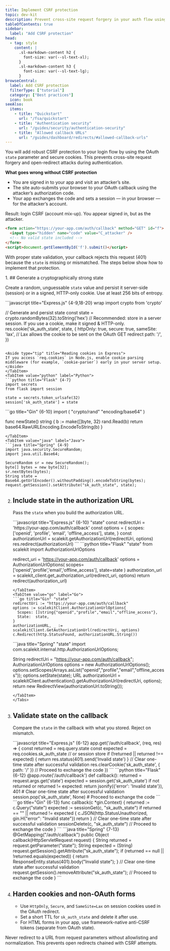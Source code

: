 ```yaml
---
title: Implement CSRF protection
topic: dev-kit
description: Prevent cross-site request forgery in your auth flow using the OAuth state parameter and secure cookies.
tableOfContents: true
sidebar:
  label: "Add CSRF protection"
head:
  - tag: style
    content: |
      .sl-markdown-content h2 {
        font-size: var(--sl-text-xl);
      }
      .sl-markdown-content h3 {
        font-size: var(--sl-text-lg);
      }
browseCentral:
  label: Add CSRF protection
  filterType: ["tutorial"]
  category: ["Best practices"]
  icon: book
seeAlso:
  items:
    - title: "Quickstart"
      url: "/fsa/quickstart"
    - title: "Authentication security"
      url: "/guides/security/authentication-security"
    - title: "Allowed callback URLs"
      url: "/guides/dashboard/redirects/#allowed-callback-urls"
---
```



You will add robust CSRF protection to your login flow by using the OAuth `state` parameter and secure cookies. This prevents cross-site request forgery and open-redirect attacks during authentication.

**What goes wrong without CSRF protection**

- You are signed in to your app and visit an attacker’s site.
- The site auto-submits your browser to your OAuth callback using the attacker’s authorization code.
- Your app exchanges the code and sets a session — in your browser — for the attacker’s account.

Result: login CSRF (account mix-up). You appear signed in, but as the attacker.

```html title="Attacker page (auto-submits your callback)" frame="code" showLineNumbers=false
<form action="https://your-app.com/auth/callback" method="GET" id="f">
  <input type="hidden" name="code" value="C_attacker" />
  <!-- No valid state included -->
</form>
<script>document.getElementById('f').submit()</script>
```

With proper state validation, your callback rejects this request (401) because the `state` is missing or mismatched. The steps below show how to implement that protection.

<Steps>
1. ## Generate a cryptographically strong state

   Create a random, unguessable `state` value and persist it server-side (session) or in a signed, HTTP-only cookie. Use at least 256 bits of entropy.

   <Tabs syncKey="tech-stack">
   <TabItem value="node" label="Node.js">
   ```javascript title="Express.js" {4-9,18-20} wrap
   import crypto from 'crypto'

   // Generate and persist state
   const state = crypto.randomBytes(32).toString('hex')
   // Recommended: store in a server session. If you use a cookie, make it signed & HTTP-only.
   res.cookie('sk_auth_state', state, {
     httpOnly: true,
     secure: true,
     sameSite: 'lax', // Lax allows the cookie to be sent on the OAuth GET redirect
     path: '/',
   })
   ```

   <Aside type="tip" title="Reading cookies in Express">
   If you access `req.cookies` in Node.js, enable cookie parsing middleware (for example, `cookie-parser`) early in your server setup.
   </Aside>
   </TabItem>
   <TabItem value="python" label="Python">
   ```python title="Flask" {4-7}
   import secrets
   from flask import session

   state = secrets.token_urlsafe(32)
   session['sk_auth_state'] = state
   ```
   </TabItem>
   <TabItem value="go" label="Go">
   ```go title="Gin" {6-10}
   import (
     "crypto/rand"
     "encoding/base64"
   )

   func newState() string {
     b := make([]byte, 32)
     rand.Read(b)
     return base64.RawURLEncoding.EncodeToString(b)
   }
   ```
   </TabItem>
   <TabItem value="java" label="Java">
   ```java title="Spring" {4-9}
   import java.security.SecureRandom;
   import java.util.Base64;

   SecureRandom sr = new SecureRandom();
   byte[] bytes = new byte[32];
   sr.nextBytes(bytes);
   String state = Base64.getUrlEncoder().withoutPadding().encodeToString(bytes);
   request.getSession().setAttribute("sk_auth_state", state);
   ```
   </TabItem>
   </Tabs>

2. ## Include state in the authorization URL

   Pass the `state` when you build the authorization URL.

   <Tabs syncKey="tech-stack">
   <TabItem value="node" label="Node.js">
   ```javascript title="Express.js" {6-10} "state"
   const redirectUri = 'https://your-app.com/auth/callback'
   const options = {
     scopes: ['openid', 'profile', 'email', 'offline_access'],
     state,
   }
   const authorizationUrl = scalekit.getAuthorizationUrl(redirectUri, options)
   res.redirect(authorizationUrl)
   ```
   </TabItem>
   <TabItem value="python" label="Python">
   ```python title="Flask" "state"
   from scalekit import AuthorizationUrlOptions

   redirect_uri = 'https://your-app.com/auth/callback'
   options = AuthorizationUrlOptions(
       scopes=['openid','profile','email','offline_access'],
       state=state
   )
   authorization_url = scalekit_client.get_authorization_url(redirect_uri, options)
   return redirect(authorization_url)
   ```
   </TabItem>
   <TabItem value="go" label="Go">
   ```go title="Gin" "state"
   redirectUri := "https://your-app.com/auth/callback"
   options := scalekitClient.AuthorizationUrlOptions{
     Scopes: []string{"openid","profile","email","offline_access"},
     State:  state,
   }
   authorizationURL, _ := scalekitClient.GetAuthorizationUrl(redirectUri, options)
   c.Redirect(http.StatusFound, authorizationURL.String())
   ```
   </TabItem>
   <TabItem value="java" label="Java">
   ```java title="Spring" "state"
   import com.scalekit.internal.http.AuthorizationUrlOptions;

   String redirectUri = "https://your-app.com/auth/callback";
   AuthorizationUrlOptions options = new AuthorizationUrlOptions();
   options.setScopes(Arrays.asList("openid","profile","email","offline_access"));
   options.setState(state);
   URL authorizationUrl = scalekitClient.authentication().getAuthorizationUrl(redirectUri, options);
   return new RedirectView(authorizationUrl.toString());
   ```
   </TabItem>
   </Tabs>

3. ## Validate state on the callback

   Compare the `state` in the callback with what you stored. Reject on mismatch.

   <Tabs syncKey="tech-stack">
   <TabItem value="node" label="Node.js">
   ```javascript title="Express.js" {6-12}
   app.get('/auth/callback', (req, res) => {
     const returned = req.query.state
     const expected = req.cookies.sk_auth_state // or session store
     if (!returned || returned !== expected) {
       return res.status(401).send('Invalid state')
     }
     // Clear one-time state after successful validation
     res.clearCookie('sk_auth_state', { path: '/' })
     // Proceed to exchange the code
   })
   ```
   </TabItem>
   <TabItem value="python" label="Python">
   ```python title="Flask" {6-12}
   @app.route('/auth/callback')
   def callback():
       returned = request.args.get('state')
       expected = session.get('sk_auth_state')
       if not returned or returned != expected:
           return jsonify({'error': 'Invalid state'}), 401
       # Clear one-time state after successful validation
       session.pop('sk_auth_state', None)
       # Proceed to exchange the code
   ```
   </TabItem>
   <TabItem value="go" label="Go">
   ```go title="Gin" {6-13}
   func callback(c *gin.Context) {
     returned := c.Query("state")
     expected := sessionGet(c, "sk_auth_state")
     if returned == "" || returned != expected {
       c.JSON(http.StatusUnauthorized, gin.H{"error": "Invalid state"})
       return
     }
     // Clear one-time state after successful validation
     sessionDelete(c, "sk_auth_state")
     // Proceed to exchange the code
   }
   ```
   </TabItem>
   <TabItem value="java" label="Java">
   ```java title="Spring" {7-13}
   @GetMapping("/auth/callback")
   public Object callback(HttpServletRequest request) {
     String returned = request.getParameter("state");
     String expected = (String) request.getSession().getAttribute("sk_auth_state");
     if (returned == null || !returned.equals(expected)) {
       return ResponseEntity.status(401).body("Invalid state");
     }
     // Clear one-time state after successful validation
     request.getSession().removeAttribute("sk_auth_state");
     // Proceed to exchange the code
   }
   ```
   </TabItem>
   </Tabs>

4. ## Harden cookies and non-OAuth forms

   - Use `HttpOnly`, `Secure`, and `SameSite=Lax` on session cookies used in the OAuth redirect.
   - Set a short TTL for `sk_auth_state` and delete it after use.
   - For HTML forms in your app, use framework-native anti-CSRF tokens (separate from OAuth state).

</Steps>

<Aside type="caution" title="Do not echo unvalidated URLs">
Never redirect to a URL from request parameters without allowlisting and normalization. This prevents open redirects chained with CSRF attempts.
</Aside>
